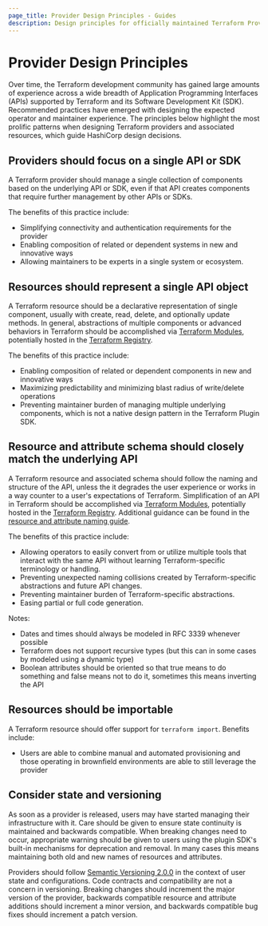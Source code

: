 ```yaml
---
page_title: Provider Design Principles - Guides
description: Design principles for officially maintained Terraform Providers.
---
```


# Provider Design Principles

Over time, the Terraform development community has gained large amounts of experience across a wide breadth of Application Programming Interfaces (APIs) supported by Terraform and its Software Development Kit (SDK). Recommended practices have emerged with designing the expected operator and maintainer experience. The principles below highlight the most prolific patterns when designing Terraform providers and associated resources, which guide HashiCorp design decisions.

## Providers should focus on a single API or SDK

A Terraform provider should manage a single collection of components based on the underlying API or SDK, even if that API creates components that require further management by other APIs or SDKs.

The benefits of this practice include:

- Simplifying connectivity and authentication requirements for the provider
- Enabling composition of related or dependent systems in new and innovative ways
- Allowing maintainers to be experts in a single system or ecosystem.

## Resources should represent a single API object

A Terraform resource should be a declarative representation of single component, usually with create, read, delete, and optionally update methods. In general, abstractions of multiple components or advanced behaviors in Terraform should be accomplished via [Terraform Modules](/terraform/language/modules/develop), potentially hosted in the [Terraform Registry](https://registry.terraform.io/).

The benefits of this practice include:

- Enabling composition of related or dependent components in new and innovative ways
- Maximizing predictability and minimizing blast radius of write/delete operations
- Preventing maintainer burden of managing multiple underlying components, which is not a native design pattern in the Terraform Plugin SDK.

## Resource and attribute schema should closely match the underlying API

A Terraform resource and associated schema should follow the naming and structure of the API, unless the it degrades the user experience or works in a way counter to a user's expectations of Terraform. Simplification of an API in Terraform should be accomplished via [Terraform Modules](/terraform/language/modules/develop), potentially hosted in the [Terraform Registry](https://registry.terraform.io/). Additional guidance can be found in the [resource and attribute naming guide](/terraform/plugin/sdkv2/best-practices/naming).

The benefits of this practice include:

- Allowing operators to easily convert from or utilize multiple tools that interact with the same API without learning Terraform-specific terminology or handling.
- Preventing unexpected naming collisions created by Terraform-specific abstractions and future API changes.
- Preventing maintainer burden of Terraform-specific abstractions.
- Easing partial or full code generation.

Notes:

- Dates and times should always be modeled in RFC 3339 whenever possible
- Terraform does not support recursive types (but this can in some cases by modeled using a dynamic type)
- Boolean attributes should be oriented so that true means to do something and false means not to do it, sometimes this means inverting the API

## Resources should be importable

A Terraform resource should offer support for `terraform import`. Benefits include:

- Users are able to combine manual and automated provisioning and those operating in brownfield environments are able to still leverage the provider

## Consider state and versioning

As soon as a provider is released, users may have started managing their infrastructure with it. Care should be given to ensure state continuity is maintained and backwards compatible. When breaking changes need to occur, appropriate warning should be given to users using the plugin SDK's built-in mechanisms for deprecation and removal. In many cases this means maintaining both old and new names of resources and attributes.

Providers should follow [Semantic Versioning 2.0.0](https://semver.org/) in the context of user state and configurations. Code contracts and compatibility are not a concern in versioning. Breaking changes should increment the major version of the provider, backwards compatible resource and attribute additions should increment a minor version, and backwards compatible bug fixes should increment a patch version.
